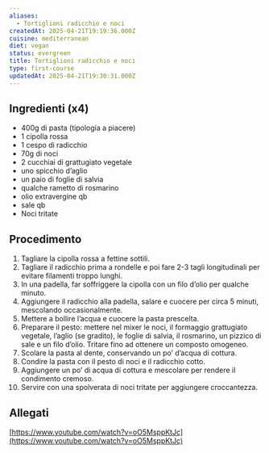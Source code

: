 ```yaml
---
aliases:
  - Tortiglioni radicchio e noci
createdAt: 2025-04-21T19:19:36.000Z
cuisine: mediterranean
diet: vegan
status: evergreen
title: Tortiglioni radicchio e noci
type: first-course
updatedAt: 2025-04-21T19:30:31.000Z
---
```

## Ingredienti (x4)

- 400g di pasta (tipologia a piacere)
- 1 cipolla rossa
- 1 cespo di radicchio
- 70g di noci
- 2 cucchiai di grattugiato vegetale
- uno spicchio d’aglio
- un paio di foglie di salvia
- qualche rametto di rosmarino
- olio extravergine qb
- sale qb
- Noci tritate

## Procedimento

1. Tagliare la cipolla rossa a fettine sottili.
2. Tagliare il radicchio prima a rondelle e poi fare 2-3 tagli longitudinali per evitare filamenti troppo lunghi.
3. In una padella, far soffriggere la cipolla con un filo d’olio per qualche minuto.
4. Aggiungere il radicchio alla padella, salare e cuocere per circa 5 minuti, mescolando occasionalmente.
5. Mettere a bollire l’acqua e cuocere la pasta prescelta.
6. Preparare il pesto: mettere nel mixer le noci, il formaggio grattugiato vegetale, l’aglio (se gradito), le foglie di salvia, il rosmarino, un pizzico di sale e un filo d’olio. Tritare fino ad ottenere un composto omogeneo.
7. Scolare la pasta al dente, conservando un po’ d’acqua di cottura.
8. Condire la pasta con il pesto di noci e il radicchio cotto.
9. Aggiungere un po’ di acqua di cottura e mescolare per rendere il condimento cremoso.
10. Servire con una spolverata di noci tritate per aggiungere croccantezza.

## Allegati

[https://www.youtube.com/watch?v=oO5MsppKtJc](https://www.youtube.com/watch?v=oO5MsppKtJc)
